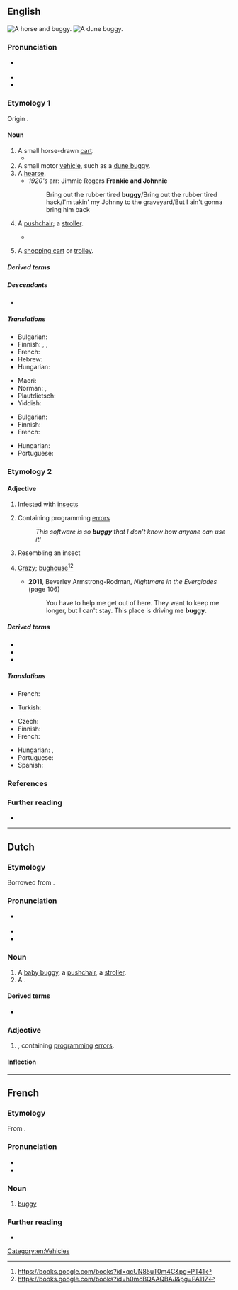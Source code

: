 {{also|Buggy}}
==English==
[[Image:Herr's Mill Covered Bridge and Buggy 2600px.jpg|thumb|A horse and buggy.]]
[[Image:Beach buggy 1.jpg|thumb|A dune buggy.]]

===Pronunciation===
* {{a|UK}} {{IPA|en|/bʌ.ɡi/}}
* {{audio|en|LL-Q1860 (eng)-Vealhurl-buggy.wav|Audio (RP)}}
* {{rhymes|en|ʌɡi|s=2}}

===Etymology 1===
Origin {{unk|en|nocap=1}}.

====Noun====
{{en-noun}}

# A small horse-drawn [[cart]].
#* {{RQ:Churchill Celebrity|chapter=2|passage=I had occasion […] to make a somewhat long business trip to Chicago, and on my return […] I&nbsp;found Farrar awaiting me in the railway station. He smiled his wonted fraction by way of greeting, […], and finally leading me to his '''buggy''', turned and drove out of town.}}
# A small motor [[vehicle]], such as a [[dune buggy]].
# A [[hearse]].
#* ''1920's'' arr: Jimmie Rogers <b>Frankie and Johnnie</b>
#*:Bring out the rubber tired <b>buggy</b>/Bring out the rubber tired hack/I'm takin' my Johnny to the graveyard/But I ain't gonna bring him back<!--not all this quote I'm sure of, being from memory-->
# {{lb|en|UK|Western Pennsylvania English}} A [[pushchair]]; a [[stroller]].
#: {{syn|en|stroller}}
#* {{quote-journal|en|date=2020 January 2|title=New entrance at [[Finsbury Park]]|journal=Rail|page=12|text=The wider station upgrade has provided lifts to the [[Piccadilly]] and [[Victoria]] lines, as well as [[Network Rail]] platforms, to make it easier for passengers with mobility needs, '''buggies''' or heavy luggage to use [[London Underground]].}}
# {{lb|en|Canada|southern US|Western Pennsylvania English}} A [[shopping cart]] or [[trolley]].

=====Derived terms=====
{{der2|en|golf buggy|beach buggy|buggy whip|bundle buggy|Concord buggy|horse and buggy|Irish buggy|Moon buggy|punch buggy|rubber baby buggy bumper|struggle-buggy}}

=====Descendants=====
* {{desc|afb|bor=1|بقي|tr=bagi|t=[[ATV]]}}

=====Translations=====
{{trans-top|A small horse-drawn cart}}
* Bulgarian: {{t|bg|кабриолет|m}}
* Finnish: {{t+|fi|vaunut}}, {{t+|fi|rattaat}}, {{t+|fi|kärryt}}
* French: {{t+|fr|calèche|f}}
* Hebrew: {{t+|he|כִּרְכָּרָה|f|tr=kirkará}}
* Hungarian: {{t+|hu|bricska}}
{{trans-mid}}
* Maori: {{t|mi|paki}}
* Norman: {{t|nrf|tchéthiole|f}} {{qual|Jersey}}, {{t|nrf|cariole|f}} {{qual|Guernsey}}
* Plautdietsch: {{t|pdt|Bogge|m}}
* Yiddish: {{t|yi|פֿור|m}}
{{trans-bottom}}

{{trans-top|A small motor vehicle, such as a dune buggy}}
* Bulgarian: {{t|bg|бъги|n}}
* Finnish: {{t+|fi|mönkijä}}
* French: {{t+|fr|quad|m}}
{{trans-mid}}
* Hungarian: {{t+|hu|homokfutó}}
* Portuguese: {{t+|pt|bugue|m}}
{{trans-bottom}}

{{trans-see|pushchair}}

{{trans-see|shopping cart}}

===Etymology 2===
{{suffix|en|bug|-y}}

====Adjective====
{{en-adj|er}}

# Infested with [[insect]]s
# {{lb|en|computing}} Containing programming [[error]]s
#: ''This software is so '''buggy''' that I don't know how anyone can use it!''
# Resembling an insect
# {{lb|en|slang}} [[crazy|Crazy]]; [[bughouse]]<ref>https://books.google.com/books?id=qcUN85uT0m4C&pg=PT41</ref><ref>https://books.google.com/books?id=h0mcBQAAQBAJ&pg=PA117</ref>
#* '''2011''', Beverley Armstrong-Rodman, ''Nightmare in the Everglades'' (page 106)
#*: You have to help me get out of here. They want to keep me longer, but I can't stay. This place is driving me '''buggy'''.

=====Derived terms=====
* {{l|en|baby buggy}}
* {{l|en|bugginess}}
* {{l|en|buggy eyes}}

=====Translations=====
{{trans-top|infested with insects}}
* French: {{t+|fr|infesté|m}}
{{trans-mid}}
* Turkish: {{t+|tr|böcekli}}
{{trans-bottom}}

{{trans-top|containing programming errors}}
* Czech: {{t|cs|chybový|m}}
* Finnish: {{t+|fi|buginen}}
* French: {{t+|fr|buggé|m}}
{{trans-mid}}
* Hungarian: {{t|hu|bugos}}, {{t|hu|programhibás}}
* Portuguese: {{t+|pt|bugado}}
* Spanish: {{t+|es|tarado}}
{{trans-bottom}}

===References===
{{reflist}}

===Further reading===
* {{R:Lexico}}

[[Category:en:Vehicles]]

----

==Dutch==
{{wikipedia|lang=nl}}

===Etymology===
Borrowed from {{bor|nl|en|buggy}}.

===Pronunciation===
* {{a|NL}} {{IPA|nl|/ˈbʏ.ɡi/}}
* {{audio|nl|Nl-buggy.ogg|Audio}}
* {{hyphenation|nl|bug|gy}}

===Noun===
{{nl-noun|m|-'s|buggy'tje}}

# A [[baby buggy]], a [[pushchair]], a [[stroller]].
# A {{l|en|buggy}} {{gloss|small motor vehicle}}.

====Derived terms====
* {{l|nl|strandbuggy}}

===Adjective===
{{nl-adj|-}}

# {{l|en|buggy|Buggy}}, containing [[program]]ming [[error]]s.

====Inflection====
{{nl-decl-adj|buggy|-}}

----

==French==

===Etymology===
From {{der|fr|en|buggy}}.

===Pronunciation===
* {{fr-IPA|beugui}}
* {{audio|fr|Fr-Paris--buggy.ogg|Audio (Paris)}}

===Noun===
{{fr-noun|m|buggies|+}}

# [[#English|buggy]] {{gloss|small vehicle}}

===Further reading===
* {{R:TLFi}}

{{C|fr|Vehicles}}